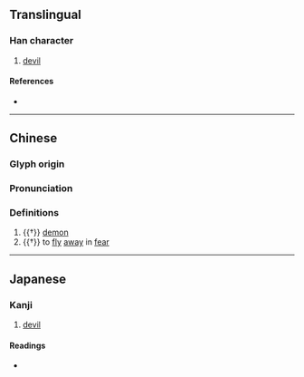 {{character info}}
==Translingual==

===Han character===
{{Han char|rn=94|rad=犬|as=12|sn=15|four=47227|canj=KHNHB|ids=⿰犭矞}}

# [[devil]]

====References====
* {{Han ref|kx=0718.210|dkj=20684|dj=1129.310|hdz=21369.130|uh=735D|ud=29533|bh=E67A|bd=59002}}

----

==Chinese==
{{zh-forms}}

===Glyph origin===
{{Han etym}}

===Pronunciation===
{{zh-pron
|m=yù
|c=wat6
|mc=y
|oc=y
|cat=n,v
}}

===Definitions===
{{zh-hanzi}}

# {{†}} [[demon]]
# {{†}} {{lb|zh|of birds}} to [[fly]] [[away]] in [[fear]]

----

==Japanese==

===Kanji===
{{ja-kanji|grade=|rs=犬12}}

# [[devil]]

====Readings====
* {{ja-readings|on=[[きつ]] (kitsu), [[きち]] (kichi), [[いつ]] (itsu), [[いち]] (ichi)|kun=[[くるう]] (kuruu)}}